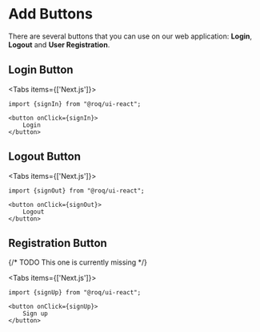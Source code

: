 
# Add Buttons

There are several buttons that you can use on our web application: **Login**, **Logout** and **User Registration**.

## Login Button

<Tabs items={['Next.js']}><Tab>

```tsx
import {signIn} from "@roq/ui-react";

<button onClick={signIn}>
    Login
</button>
```

</Tab></Tabs>

## Logout Button

<Tabs items={['Next.js']}><Tab>

```tsx
import {signOut} from "@roq/ui-react";

<button onClick={signOut}>
    Logout
</button>
```

</Tab></Tabs>

## Registration Button

{/* TODO This one is currently missing */}

<Tabs items={['Next.js']}><Tab>

```tsx
import {signUp} from "@roq/ui-react";

<button onClick={signUp}>
    Sign up
</button>
```

</Tab></Tabs>